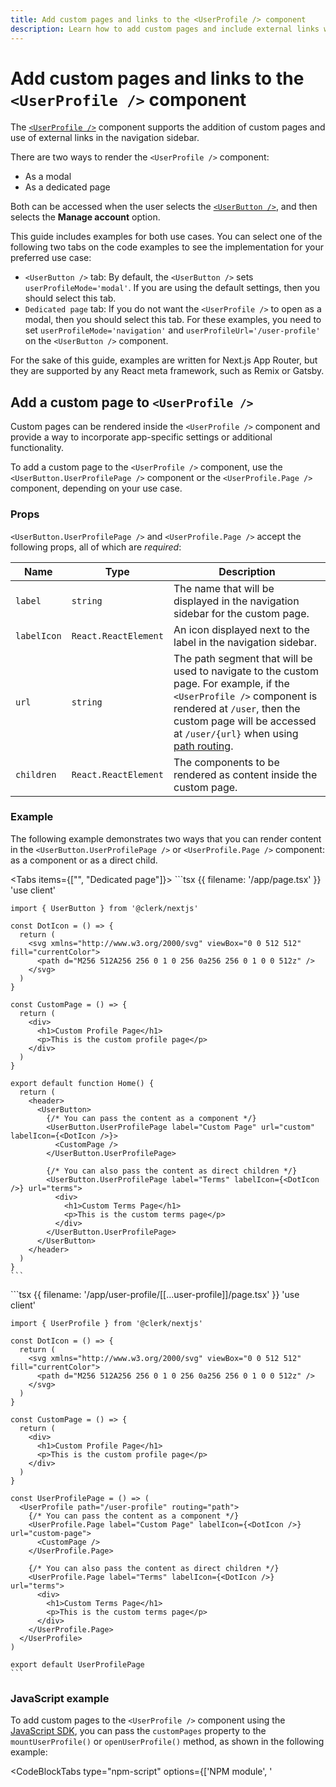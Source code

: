 ```yaml
---
title: Add custom pages and links to the <UserProfile /> component
description: Learn how to add custom pages and include external links within the navigation sidebar of the <UserProfile /> component.
---
```


# Add custom pages and links to the `<UserProfile />` component

The [`<UserProfile />`](/docs/components/user/user-profile) component supports the addition of custom pages and use of external links in the navigation sidebar.

There are two ways to render the `<UserProfile />` component:

- As a modal
- As a dedicated page

Both can be accessed when the user selects the [`<UserButton />`](/docs/components/user/user-button), and then selects the **Manage account** option.

This guide includes examples for both use cases. You can select one of the following two tabs on the code examples to see the implementation for your preferred use case:

- `<UserButton />` tab: By default, the `<UserButton />` sets `userProfileMode='modal'`. If you are using the default settings, then you should select this tab.
- `Dedicated page` tab: If you do not want the `<UserProfile />` to open as a modal, then you should select this tab. For these examples, you need to set `userProfileMode='navigation'` and `userProfileUrl='/user-profile'` on the `<UserButton />` component.

For the sake of this guide, examples are written for Next.js App Router, but they are supported by any React meta framework, such as Remix or Gatsby.

## Add a custom page to `<UserProfile />`

Custom pages can be rendered inside the `<UserProfile />` component and provide a way to incorporate app-specific settings or additional functionality.

To add a custom page to the `<UserProfile />` component, use the `<UserButton.UserProfilePage />` component or the `<UserProfile.Page />` component, depending on your use case.

### Props

`<UserButton.UserProfilePage />` and `<UserProfile.Page />` accept the following props, all of which are _required_:

| Name | Type | Description |
| - | - | - |
| `label` | `string` | The name that will be displayed in the navigation sidebar for the custom page. |
| `labelIcon` | `React.ReactElement` | An icon displayed next to the label in the navigation sidebar. |
| `url` | `string` | The path segment that will be used to navigate to the custom page. For example, if the `<UserProfile />` component is rendered at `/user`, then the custom page will be accessed at `/user/{url}` when using [path routing](/docs/guides/routing). |
| `children` | `React.ReactElement` | The components to be rendered as content inside the custom page. |

### Example

The following example demonstrates two ways that you can render content in the `<UserButton.UserProfilePage />` or `<UserProfile.Page />` component: as a component or as a direct child.

<Tabs items={["<UserButton />", "Dedicated page"]}>
  <Tab>
    ```tsx {{ filename: '/app/page.tsx' }}
    'use client'

    import { UserButton } from '@clerk/nextjs'

    const DotIcon = () => {
      return (
        <svg xmlns="http://www.w3.org/2000/svg" viewBox="0 0 512 512" fill="currentColor">
          <path d="M256 512A256 256 0 1 0 256 0a256 256 0 1 0 0 512z" />
        </svg>
      )
    }

    const CustomPage = () => {
      return (
        <div>
          <h1>Custom Profile Page</h1>
          <p>This is the custom profile page</p>
        </div>
      )
    }

    export default function Home() {
      return (
        <header>
          <UserButton>
            {/* You can pass the content as a component */}
            <UserButton.UserProfilePage label="Custom Page" url="custom" labelIcon={<DotIcon />}>
              <CustomPage />
            </UserButton.UserProfilePage>

            {/* You can also pass the content as direct children */}
            <UserButton.UserProfilePage label="Terms" labelIcon={<DotIcon />} url="terms">
              <div>
                <h1>Custom Terms Page</h1>
                <p>This is the custom terms page</p>
              </div>
            </UserButton.UserProfilePage>
          </UserButton>
        </header>
      )
    }
    ```
  </Tab>

  <Tab>
    ```tsx {{ filename: '/app/user-profile/[[...user-profile]]/page.tsx' }}
    'use client'

    import { UserProfile } from '@clerk/nextjs'

    const DotIcon = () => {
      return (
        <svg xmlns="http://www.w3.org/2000/svg" viewBox="0 0 512 512" fill="currentColor">
          <path d="M256 512A256 256 0 1 0 256 0a256 256 0 1 0 0 512z" />
        </svg>
      )
    }

    const CustomPage = () => {
      return (
        <div>
          <h1>Custom Profile Page</h1>
          <p>This is the custom profile page</p>
        </div>
      )
    }

    const UserProfilePage = () => (
      <UserProfile path="/user-profile" routing="path">
        {/* You can pass the content as a component */}
        <UserProfile.Page label="Custom Page" labelIcon={<DotIcon />} url="custom-page">
          <CustomPage />
        </UserProfile.Page>

        {/* You can also pass the content as direct children */}
        <UserProfile.Page label="Terms" labelIcon={<DotIcon />} url="terms">
          <div>
            <h1>Custom Terms Page</h1>
            <p>This is the custom terms page</p>
          </div>
        </UserProfile.Page>
      </UserProfile>
    )

    export default UserProfilePage
    ```
  </Tab>
</Tabs>

### JavaScript example

To add custom pages to the `<UserProfile />` component using the [JavaScript SDK](/docs/references/javascript/overview), you can pass the `customPages` property to the `mountUserProfile()` or `openUserProfile()` method, as shown in the following example:

<CodeBlockTabs type="npm-script" options={['NPM module', '<script>']}>
  ```js {{ filename: 'main.js' }}
  import { Clerk } from '@clerk/clerk-js'

  // Initialize Clerk with your Clerk publishable key
  const clerk = new Clerk('{{pub_key}}')
  await clerk.load()

  document.getElementById('app').innerHTML = `
    <div id="user-profile"></div>
  `

  const userProfileDiv = document.getElementById('user-profile')

  clerk.openUserProfile(userProfileDiv, {
    customPages: [
      {
        url: 'custom-page',
        label: 'Custom Page',
        mountIcon: (el) => {
          el.innerHTML = '👋'
        },
        unmountIcon: (el) => {
          el.innerHTML = ''
        },
        mount: (el) => {
          el.innerHTML = `
            <h1><b>Custom Page</b></h1>
            <p>This is the content of the custom page.</p>
            `
        },
        unmount: (el) => {
          el.innerHTML = ''
        },
      },
      {
        url: '/other-page',
        label: 'Other Page',
        mountIcon: (el) => {
          el.innerHTML = '🌐'
        },
        unmountIcon: (el) => {
          el.innerHTML = ''
        },
      },
    ],
  })
  ```

  ```html {{ filename: 'index.html' }}
  <!-- Add a <div id="user-profile"> element to your HTML -->
  <div id="user-profile"></div>

  <!-- Initialize Clerk with your
  Clerk Publishable key and Frontend API URL -->
  <script
    async
    crossorigin="anonymous"
    data-clerk-publishable-key="{{pub_key}}"
    src="https://{{fapi_url}}/npm/@clerk/clerk-js@latest/dist/clerk.browser.js"
    type="text/javascript"
  ></script>

  <script>
    window.addEventListener('load', async function () {
      await Clerk.load()

      const userProfileDiv = document.getElementById('user-profile')

      Clerk.openUserProfile(userProfileDiv, {
        customPages: [
          {
            url: 'custom-page',
            label: 'Custom Page',
            mountIcon: (el) => {
              el.innerHTML = '👋'
            },
            unmountIcon: (el) => {
              el.innerHTML = ''
            },
            mount: (el) => {
              el.innerHTML = `
                <h1><b>Custom Page</b></h1>
                <p>This is the content of the custom page.</p>
                `
            },
            unmount: (el) => {
              el.innerHTML = ''
            },
          },
          {
            url: '/other-page',
            label: 'Other Page',
            mountIcon: (el) => {
              el.innerHTML = '🌐'
            },
            unmountIcon: (el) => {
              el.innerHTML = ''
            },
          },
        ],
      })
    })
  </script>
  ```
</CodeBlockTabs>

## Add a custom link to <code>\<UserProfile /></code>

You can add external links to the `<UserProfile />` navigation sidebar using the `<UserButton.UserProfileLink />` component or the `<UserProfile.Link />` component, depending on your use case.

### Props

`<UserButton.UserProfileLink />` and `<UserProfile.Link />` accept the following props, all of which are _required_:

| Name | Type | Description |
| - | - | - |
| `label` | `string` | The name that will be displayed in the navigation sidebar for the link. |
| `labelIcon` | `React.ReactElement` | An icon displayed next to the label in the navigation sidebar. |
| `url` | `string` | The absolute or relative url to navigate to |

### Example

The following example adds a link to the homepage in the navigation sidebar of the `<UserProfile />` component.

<Tabs items={["<UserButton />", "Dedicated page"]}>
  <Tab>
    ```tsx {{ filename: '/app/page.tsx' }}
    'use client'

    import { UserButton } from '@clerk/nextjs'

    const DotIcon = () => {
      return (
        <svg xmlns="http://www.w3.org/2000/svg" viewBox="0 0 512 512" fill="currentColor">
          <path d="M256 512A256 256 0 1 0 256 0a256 256 0 1 0 0 512z" />
        </svg>
      )
    }

    export default function Home() {
      return (
        <header>
          <UserButton>
            <UserButton.UserProfileLink label="Homepage" url="/" labelIcon={<DotIcon />} />
          </UserButton>
        </header>
      )
    }
    ```
  </Tab>

  <Tab>
    ```tsx {{ filename: '/app/user-profile/[[...user-profile]]/page.tsx' }}
    'use client'

    import { UserProfile } from '@clerk/nextjs'

    const DotIcon = () => {
      return (
        <svg xmlns="http://www.w3.org/2000/svg" viewBox="0 0 512 512" fill="currentColor">
          <path d="M256 512A256 256 0 1 0 256 0a256 256 0 1 0 0 512z" />
        </svg>
      )
    }

    const UserProfilePage = () => (
      <UserProfile path="/user-profile" routing="path">
        <UserProfile.Link label="Homepage" labelIcon={<DotIcon />} url="/" />
      </UserProfile>
    )

    export default UserProfilePage
    ```
  </Tab>
</Tabs>

## Reorder default routes

If you want to reorder the default routes, `Account` and `Security`, set the `label` prop to `'account'` or `'security'`. This will target the existing default page and allow you to rearrange it.

Note that when reordering default routes, the first item in the navigation sidebar cannot be a `<UserButton.UserProfileLink />` or `<UserProfile.Link />` component.

<Tabs items={["<UserButton />", "Dedicated page"]}>
  <Tab>
    ```tsx {{ filename: '/app/page.tsx' }}
    'use client'

    import { UserButton } from '@clerk/nextjs'

    const DotIcon = () => {
      return (
        <svg xmlns="http://www.w3.org/2000/svg" viewBox="0 0 512 512" fill="currentColor">
          <path d="M256 512A256 256 0 1 0 256 0a256 256 0 1 0 0 512z" />
        </svg>
      )
    }

    const CustomPage = () => {
      return (
        <div>
          <h1>Custom Profile Page</h1>
          <p>This is the custom profile page</p>
        </div>
      )
    }

    export default function Home() {
      return (
        <header>
          <UserButton>
            <UserButton.UserProfilePage label="Custom Page" url="custom" labelIcon={<DotIcon />}>
              <CustomPage />
            </UserButton.UserProfilePage>
            <UserButton.UserProfileLink label="Homepage" url="/" labelIcon={<DotIcon />} />
            <UserButton.UserProfilePage label="account" />
            <UserButton.UserProfilePage label="security" />
          </UserButton>
        </header>
      )
    }
    ```
  </Tab>

  <Tab>
    The first page in the list will always be rendered under the root path defined with the `path` prop. Its `url` prop will be ignored.

    In the following example, `path` is set to `/user-profile`, so the `<CustomPage />` is rendered under the `/user-profile` path.

    ```tsx {{ filename: '/app/user-profile/[[...user-profile]]/page.tsx' }}
    'use client'

    import { UserProfile } from '@clerk/nextjs'

    const DotIcon = () => {
      return (
        <svg xmlns="http://www.w3.org/2000/svg" viewBox="0 0 512 512" fill="currentColor">
          <path d="M256 512A256 256 0 1 0 256 0a256 256 0 1 0 0 512z" />
        </svg>
      )
    }

    const CustomPage = () => {
      return (
        <div>
          <h1>Custom Profile Page</h1>
          <p>This is the custom profile page</p>
        </div>
      )
    }

    const UserProfilePage = () => (
      <UserProfile path="/user-profile" routing="path">
        <UserProfile.Page label="Custom Page" url="custom" labelIcon={<DotIcon />}>
          <CustomPage />
        </UserProfile.Page>
        <UserProfile.Link label="Homepage" url="/" labelIcon={<DotIcon />} />
        <UserProfile.Page label="account" />
        <UserProfile.Page label="security" />
      </UserProfile>
    )

    export default UserProfilePage
    ```
  </Tab>
</Tabs>

With the above example, the `<UserProfile />` navigation sidebar will be in the following order:

1. Custom Page
1. Homepage
1. Account
1. Security
